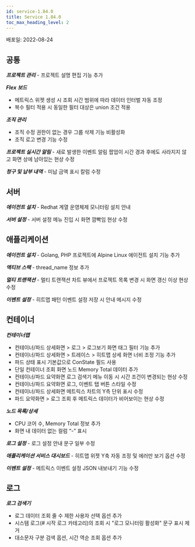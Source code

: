 ```yaml
---
id: service-1.84.0
title: Service 1.84.0
toc_max_heading_level: 2
---
```



배포일: 2022-08-24

## 공통

***프로젝트 관리*** - 프로젝트 설명 편집 기능 추가

***Flex 보드***

- 메트릭스 위젯 생성 시 조회 시간 범위에 따라 데이터 인터벌 자동 조정
- 복수 필터 적용 시 동일한 필터 대상은 union 조건 적용

***조직 관리***

- 조직 수정 권한이 없는 경우 그룹 삭제 기능 비활성화
- 조직 로고 변경 기능 수정

***프로젝트 실시간 알림*** - 새로 발생한 이벤트 알림 팝업이 시간 경과 후에도 사라지지 않고 화면 상에 남아있는 현상 수정

***청구 및 납부 내역*** - 미납 금액 표시 칼럼 수정


## 서버

***에이전트 설치*** - Redhat 계열 운영체제 모니터링 설치 안내

***서버 설정*** - 서버 설정 메뉴 진입 시 화면 깜빡임 현상 수정

## 애플리케이션

***에이전트 설치*** - Golang, PHP 프로젝트에 Alpine Linux 에이전트 설치 기능 추가

***액티브 스택*** - thread_name 정보 추가

***멀티 트랜잭션*** - 멀티 트랜잭션 차트 뷰에서 프로젝트 목록 변경 시 화면 갱신 이상 현상 수정

***이벤트 설정*** - 히트맵 패턴 이벤트 설정 저장 시 안내 메시지 수정

## 컨테이너

***컨테이너맵***

- 컨테이너/파드 상세화면 > 로그 > 로그보기 화면 태그 필터 기능 추가
- 컨테이너/파드 상세화면 > 트레이스 > 히트맵 상세 화면 너비 조정 기능 추가
- 파드 상태 표시 기본값으로 ConState 필드 사용
- 단일 컨테이너 조회 화면 노드 Memory Total 데이터 추가
- 컨테이너/파드 요약화면 로그 검색기 메뉴 이동 시 시간 조건이 변경되는 현상 수정
- 컨테이너/파드 요약화면 로그, 이벤트 탭 버튼 스타일 수정
- 컨테이너/파드 상세화면 메트릭스 차트의 Y측 단위 표시 수정
- 파드 요약화면 > 로그 조회 후 메트릭스 데이터가 비어보이는 현상 수정

***노드 목록/상세*** 

- CPU 코어 수, Memory Total 정보 추가
- 화면 내 데이터 없는 컬럼 “-” 표시

***로그 설정*** - 로그 설정 안내 문구 일부 수정

***애플리케이션 서비스 대시보드*** - 히트맵 위젯 Y축 자동 조정 및 에러만 보기 옵션 수정

***이벤트 설정*** - 메트릭스 이벤트 설정 JSON 내보내기 기능 수정 

## 로그

***로그 검색기***

- 로그 데이터 조회 줄 수 제한 사용자 선택 옵션 추가 
- 시스템 로그(# 시작 로그 카테고리)의 조회 시 "로그 모니터링 활성화" 문구 표시 제거
- 대소문자 구분 검색 옵션, 시간 역순 조회 옵션 추가